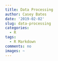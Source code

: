 ```yaml
---
title: Data Processing
author: Casey Bates
date: '2019-02-02'
slug: data-processing
categories:
  - R
tags:
  - R Markdown
comments: no
images: ~
---
```


